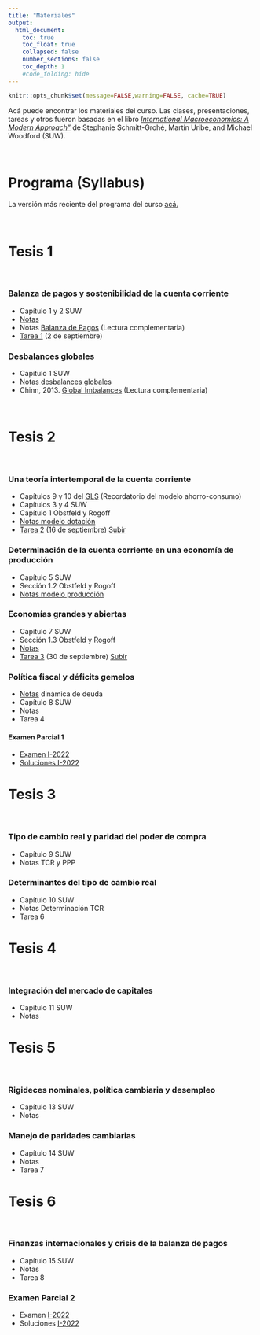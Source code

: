 ```yaml
---
title: "Materiales"
output:
  html_document:
    toc: true
    toc_float: true
    collapsed: false
    number_sections: false
    toc_depth: 1
    #code_folding: hide
---
```


```r
knitr::opts_chunk$set(message=FALSE,warning=FALSE, cache=TRUE)
```

Acá puede encontrar los materiales del curso. Las clases, presentaciones, tareas y otros fueron basadas en el libro [*International Macroeconomics: A Modern Approach"*](https://press.princeton.edu/books/hardcover/9780691170640/international-macroeconomics) de Stephanie Schmitt-Grohé, Martín Uribe, and Michael Woodford (SUW).

<br>

# Programa (Syllabus)

La versión más reciente del programa del curso [acá.](materials/MacroInternacional_II22.pdf)

<br>

# Tesis 1

<br>

### Balanza de pagos y sostenibilidad de la cuenta corriente

* Capítulo 1 y 2 SUW
* [Notas](materials/bop_sustca.pdf)
* Notas [Balanza de Pagos](materials/Notas_BP.doc) (Lectura complementaria)
* [Tarea 1](materials/Tarea_1.pdf) (2 de septiembre)

### Desbalances globales

* Capítulo 1 SUW
* [Notas desbalances globales](materials/Desbalances.pdf)
* Chinn, 2013. [Global Imbalances](materials/global_imbalances.pdf) (Lectura complementaria)

<br>

# Tesis 2 

<br>

### Una teoría intertemporal de la cuenta corriente

* Capítulos 9 y 10 del [GLS](https://www3.nd.edu/~esims1/GLS_may_2021.pdf) (Recordatorio del modelo ahorro-consumo)
* Capítulos 3 y 4 SUW
* Capítulo 1 Obstfeld y Rogoff
* [Notas modelo dotación](materials/modelo_dotacion.pdf)
* [Tarea 2](materials/Tarea_2.pdf) (16 de septiembre) [Subir](https://www.dropbox.com/request/AuSyBBVEsms3YBPMTHfO)



### Determinación de la cuenta corriente en una economía de producción

* Capítulo 5 SUW
* Sección 1.2 Obstfeld y Rogoff
* [Notas modelo producción](materials/Determinacion_produccion.pdf) 


### Economías grandes y abiertas

* Capítulo 7 SUW
* Sección 1.3 Obstfeld y Rogoff
* [Notas](materials/Determinacion_grande.pdf)
* [Tarea 3](materials/Tarea_3.pdf) (30 de septiembre) [Subir](https://www.dropbox.com/request/AuSyBBVEsms3YBPMTHfO)


### Política fiscal y déficits gemelos

* [Notas](materials/Dinamica_deuda.pdf) dinámica de deuda
* Capítulo 8 SUW
* Notas
* Tarea 4

#### Examen Parcial 1 

* [Examen I-2022](materials/MT1A.pdf) 
* [Soluciones I-2022](materials/MT1-Solutions.pdf) 

# Tesis 3 

<br>

### Tipo de cambio real y paridad del poder de compra


* Capítulo 9 SUW
* Notas TCR y PPP


### Determinantes del tipo de cambio real

* Capítulo 10 SUW
* Notas Determinación TCR
* Tarea 6

# Tesis 4

<br>

### Integración del mercado de capitales

* Capítulo 11 SUW
* Notas

# Tesis 5

<br>

### Rigideces nominales, política cambiaria y desempleo 

* Capítulo 13 SUW
* Notas


### Manejo de paridades cambiarias

* Capítulo 14 SUW
* Notas
* Tarea 7


# Tesis 6

<br>

### Finanzas internacionales y crisis de la balanza de pagos

* Capítulo 15 SUW
* Notas
* Tarea 8

### Examen Parcial 2

* Examen [ I-2022](materials/MT2A.pdf)
* Soluciones [ I-2022](materials/MT2Sol.pdf)
